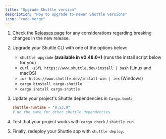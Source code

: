 ```yaml
---
title: "Upgrade Shuttle version"
description: "How to upgrade to newer Shuttle versions"
icon: "code-merge"
---
```


1. Check the [Releases page](https://github.com/shuttle-hq/shuttle/releases) for any considerations regarding breaking changes in the new release.

2. Upgrade your Shuttle CLI with one of the options below:
   - `shuttle upgrade` **(available in v0.48.0+)** (runs the install script below for you)
   - `curl -sSfL https://www.shuttle.dev/install | bash` (Linux and macOS)
   - `iwr https://www.shuttle.dev/install-win | iex` (Windows)
   - `cargo binstall cargo-shuttle`
   - `cargo install cargo-shuttle`

3. Update your project's Shuttle dependencies in `Cargo.toml`:
   ```toml Cargo.toml
   shuttle-runtime = "0.53.0"
   # do the same for other shuttle dependencies
   ```

4. Test that your project works with `cargo check` / `shuttle run`.

5. Finally, redeploy your Shuttle app with `shuttle deploy`.
